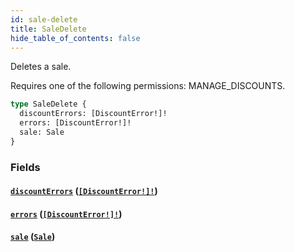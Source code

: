 ```yaml
---
id: sale-delete
title: SaleDelete
hide_table_of_contents: false
---
```


Deletes a sale.

Requires one of the following permissions: MANAGE_DISCOUNTS.

```graphql
type SaleDelete {
  discountErrors: [DiscountError!]!
  errors: [DiscountError!]!
  sale: Sale
}
```

### Fields

#### [`discountErrors`](#) ([`[DiscountError!]!`](../../../developer/api-reference/objects/discount-error))

#### [`errors`](#) ([`[DiscountError!]!`](../../../developer/api-reference/objects/discount-error))

#### [`sale`](#) ([`Sale`](../../../developer/api-reference/objects/sale))
